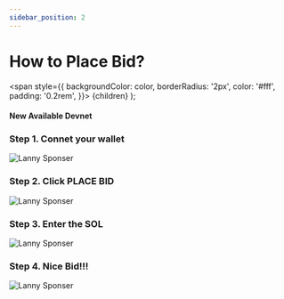 ```yaml
---
sidebar_position: 2
---
```


# How to Place Bid?

  <span
    style={{
      backgroundColor: color,
      borderRadius: '2px',
      color: '#fff',
      padding: '0.2rem',
    }}>
    {children}
  </span>
);

#### New Available <Highlight color="#25c2a0">Devnet</Highlight>

### Step 1. Connet your wallet

![Lanny Sponser](/img/nfts/bid/NFT-1.png)

### Step 2. Click **PLACE BID**

![Lanny Sponser](/img/nfts/bid/NFT-2.png)

### Step 3. Enter the SOL

![Lanny Sponser](/img/nfts/bid/NFT-3.png)

### Step 4. Nice Bid!!!

![Lanny Sponser](/img/nfts/bid/NFT-4.png)
